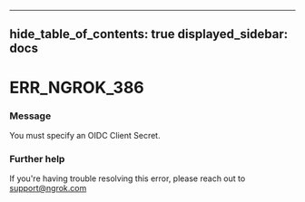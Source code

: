 

---
hide_table_of_contents: true
displayed_sidebar: docs
---


# ERR_NGROK_386

### Message
You must specify an OIDC Client Secret.

<ErrorDetails error="err_ngrok_386" />



### Further help
If you're having trouble resolving this error, please reach out to [support@ngrok.com](mailto:support@ngrok.com?subject=Help%20with%20ERR_NGROK_386)

